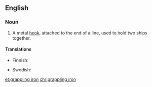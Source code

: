 ==English==

===Noun===
{{en-noun|head=[[grappling]] [[iron]]}}

# {{lb|en|nautical}} A metal [[hook]], attached to the end of a line, used to hold two ships together.

====Translations====
{{trans-top|metal hook used to hold two ships together}}
* Finnish: {{t|fi|entraushaka}}
{{trans-mid}}
* Swedish: {{t|sv|änterhake|c}}
{{trans-bottom}}

[[et:grappling iron]]
[[chr:grappling iron]]